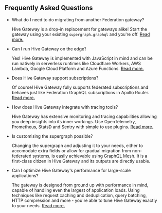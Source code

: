 ## Frequently Asked Questions

- What do I need to do migrating from another Federation gateway?

  Hive Gateway is a drop-in replacement for gateways alike! Start the gateway using your existing
  `supergraph.graphql` and you're off.
  [Read more.](https://the-guild.dev/graphql/hive/docs/gateway/supergraph-proxy-source#supergraph)

- Can I run Hive Gateway on the edge?

  Yes! Hive Gateway is implemented with JavaScript in mind and can be run natively in serverless
  runtimes like Cloudflare Workers, AWS Lambda, Google Cloud Platform and Azure Functions.
  [Read more.](https://the-guild.dev/graphql/hive/docs/gateway/deployment/serverless)

- Does Hive Gateway support subscriptions?

  Of course! Hive Gateway fully supports federated subscriptions and behaves just like Federation
  GraphQL subscriptions in Apollo Router.
  [Read more.](https://the-guild.dev/graphql/hive/docs/gateway/subscriptions)

- How does Hive Gateway integrate with tracing tools?

  Hive Gateway has extensive monitoring and tracing capabilities allowing you deep insights into its
  inner workings. Use OpenTelemetry, Prometheus, StatsD and Sentry with simple to use plugins.
  [Read more.](https://the-guild.dev/graphql/hive/docs/gateway/monitoring-tracing)

- Is customising the supergraph possible?

  Changing the supergraph and adjusting it to your needs, either to accomodate extra fields or allow
  for gradual migration from non-federated systems, is easily achievable using
  [GraphQL Mesh](https://the-guild.dev/graphql/mesh). It is a first-class citizen in Hive Gateway
  and its outputs are directly usable.

- Can I optimize Hive Gateway's performance for large-scale applications?

  The gateway is designed from ground up with performance in mind, capable of handling even the
  largest of application loads. Using techniques like request caching and deduplication, query
  batching, HTTP compression and more - you're able to tune Hive Gateway exactly to your needs.
  [Read more.](https://the-guild.dev/graphql/hive/docs/gateway/other-features/performance)
